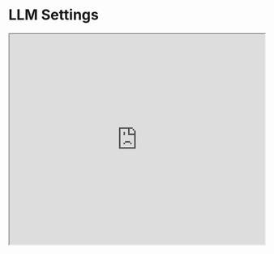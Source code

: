 # LLM Settings


<Bleed>
  <iframe width="100%"
    height="415px"
    src="https://www.youtube.com/embed/CB0H7esOl68?si=OECAnvgnvJHy0qZ2" allow="accelerometer; autoplay; clipboard-write; encrypted-media; gyroscope; picture-in-picture"
    allowFullScreen
    />
</Bleed>

When designing and testing prompts, you typically interact with the LLM via an API. You can configure a few parameters to get different results for your prompts. Tweaking these settings are important to improve reliability and desirability of responses and it takes  a bit of experimentation to figure out the proper settings for your use cases. Below are the common settings you will come across when using different LLM providers:

**Temperature** - In short, the lower the `temperature`, the more deterministic the results in the sense that the highest probable next token is always picked. Increasing temperature could lead to more randomness, which encourages more diverse or creative outputs. You are essentially increasing the weights of the other possible tokens. In terms of application, you might want to use a lower temperature value for tasks like fact-based QA to encourage more factual and concise responses. For poem generation or other creative tasks, it might be beneficial to increase the temperature value.

**Top P** - A sampling technique with temperature, called nucleus sampling, where you can control how deterministic the model is. If you are looking for exact and factual answers keep this low. If you are looking for more diverse responses, increase to a higher value. If you use Top P it means that only the tokens comprising the `top_p` probability mass are considered for responses, so a low `top_p` value selects the most confident responses. This means that a high `top_p` value will enable the model to look at more possible words, including less likely ones, leading to more diverse outputs. 

The general recommendation is to alter temperature or Top P but not both.

**Max Length** - You can manage the number of tokens the model generates by adjusting the `max length`. Specifying a max length helps you prevent long or irrelevant responses and control costs.

**Stop Sequences** - A `stop sequence` is a string that stops the model from generating tokens. Specifying stop sequences is another way to control the length and structure of the model's response. For example, you can tell the model to generate lists that have no more than 10 items by adding "11" as a stop sequence.

**Frequency Penalty** - The `frequency penalty` applies a penalty on the next token proportional to how many times that token already appeared in the response and prompt. The higher the frequency penalty, the less likely a word will appear again. This setting reduces the repetition of words in the model's response by giving tokens that appear more a higher penalty.

**Presence Penalty** - The `presence penalty` also applies a penalty on repeated tokens but, unlike the frequency penalty, the penalty is the same for all repeated tokens. A token that appears twice and a token that appears 10 times are penalized the same. This setting prevents the model from repeating phrases too often in its response. If you want the model to generate diverse or creative text, you might want to use a higher presence penalty. Or, if you need the model to stay focused, try using a lower presence penalty.

Similar to `temperature` and `top_p`, the general recommendation is to alter the frequency or presence penalty but not both.

Before starting with some basic examples, keep in mind that your results may vary depending on the version of LLM you use.
